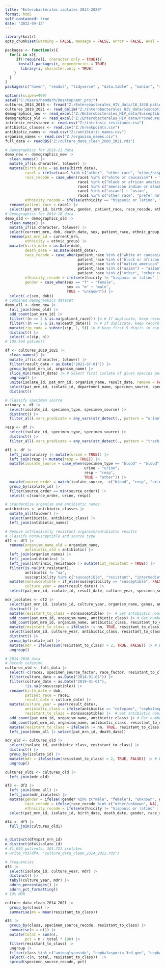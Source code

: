 ---
title: "Enterobacterales isolates 2014-2020"
format: html
self-contained: true
date: "2022-09-13"
---

```{r setup, include=FALSE}
library(knitr)
opts_chunk$set(warning = FALSE, message = FALSE, error = FALSE, eval = TRUE, tidy = TRUE, cache = FALSE)
```

```{r libraries}
packages <- function(x){
  for(i in x){
     if(!require(i, character.only = TRUE)){
      install.packages(i, dependencies = TRUE)
       library(i, character.only = TRUE)
    }
  }
}
packages(c("haven", "readxl", "tidyverse" , "data.table" , "naniar", "rockchalk", "lubridate", "kableExtra", "DT", "formatR", "zoo", "binom", "plotly", "janitor", "sjlabelled", "Hmisc", "rms", "aod", "sandwich", "lmtest", "tableone", "broom", "investr"))
```

```{r}
options(scipen=999)
setwd("C:/Users/henderh/Desktop/amr_proj")
cultures_2014_2018 <- fread("Z:/Enterobacterales_HIV_data/18_3438 patient location corrected.csv")
cultures_2019_2021 <- read_delim("Z:/Enterobacterales_HIV_data/Susceptibilities_HIVStatus_2019_2021/Cultures_and_Susceptibilities_June_2019_June_29_2021.csv", delim = "|", escape_double = FALSE, trim_ws = TRUE)
demographics_new <- read_excel("Z:/Enterobacterales_HIV_data/Susceptibilities_HIVStatus_2019_2021/Patients_Summary_Susceptibilties_HIV.xlsx")
demographics_old <- read_excel("Z:/Enterobacterales_HIV_data/Procedures_meds_up_to_2018/original_files/VAN_DUIN_IRB18-3438_PATIENT_DEMOGRAPHICS.xlsx")
intrinsic_resistance <- read.csv("Z:/intrinsic_resistance.csv")
antibiotic_classes <- read.csv("Z:/breakpoints.csv")
antibiotic_names <- read.csv("Z:/antibiotic_names.csv")
organism_names <- read.csv("Z:/organism_names.csv")
full_data <- readRDS("Z:/culture_data_clean_2000_2021.rds")
```

```{r}
# Demographics for 2019-21 data
demo_new <- demographics_new |>
  clean_names() |>
  mutate_if(is.character, tolower) |>
  mutate(birth_date = as.Date(birth_date),
         race1 = ifelse(race1 %in% c("other", "other race", "other/hispanic", "prefer not to answer", "unknown", "0"), race2, race1),
         race_recode = case_when(race1 %in% c("white or caucasian") ~ "white",
                                 race1 %in% c("black or african american") ~ "black",
                                 race1 %in% c("american indian or alaska native", "native american", "hawaiian / other pac", "native hawaiian or other pacific islander") ~ "native american or pacific islander",
                                 race1 %in% c("asian") ~ "asian",
                                 race1 %in% c("other race", "prefer not to answer", "unknown", NA) ~ "unknown"),
         ethnicity_recode = ifelse(ethnicity == "hispanic or latino", "hispanic", "non-hispanic")) |>
  rename(patient_race = race1) |>
  select(pat_mrn_id, birth_date, gender, patient_race, race_recode, ethnicity, ethnicity_recode, zip)
# Demographics for 2014-18 data
demo_old <- demographics_old |>
  clean_names() |>
  mutate_if(is.character, tolower) |>
  select(current_mrn, dob, death_date, sex, patient_race, ethnic_group, zip) |>
  rename(pat_mrn_id = current_mrn,
         ethnicity = ethnic_group) |>
  mutate(birth_date = as.Date(dob),
         death_date = as.Date(death_date),
         race_recode = case_when(patient_race %in% c("white or caucasian", "caucasian") ~ "white",
                                 patient_race %in% c("black or african american", "african american") ~ "black",
                                 patient_race %in% c("native american", "american indian or alaska native", "hawaiian / other pac", "native hawaiian or other pacific islander") ~ "native american or pacific islander",
                                 patient_race %in% c("asian") ~ "asian",
                                 patient_race %in% c("other", "other race", "other/hispanic", "patient refused", "unknown", NA) ~ "other/unknown"),
         ethnicity_recode = ifelse(ethnicity != "hispanic or latino" | is.na(ethnicity), "non-hispanic", "hispanic"),
         gender = case_when(sex == "f" ~ "female",
                            sex == "m" ~ "male",
                            TRUE ~ "unknown")) |>
  select(-c(sex, dob))
# Combined demographics dataset
demo_all <- demo_new |>
  full_join(demo_old) |>
  add_count(pat_mrn_id) |>
  filter(!(n == 2 & is.na(patient_race))) |> # If duplicate, keep record with race
  filter(!(n == 2 & is.na(death_date))) |> # If duplicate, keep record with death date
  mutate(zip_code = substr(zip, 1, 5)) |> # Keep first 5 digits in zip code
  distinct() |>
  select(-c(zip, n))
# 105,564 patients
```

```{r}
df <- cultures_2019_2021 |>
  clean_names() |>
  mutate_if(is.character, tolower) |>
  filter(result_date < as.Date("2021-07-01")) |>
  group_by(pat_mrn_id, organism_name) |>
  slice_min(result_date) |> # Select first isolate of given species per patient
  ungroup() |>
  unite(isolate_id, pat_mrn_id, organism_name, result_date, remove = FALSE) |> # Create unique isolate ID
  select(pat_mrn_id, isolate_id, department_name, specimen_source, specimen_type, organism_name, result_date, antibiotic, susceptibility) |>
  distinct()
```

```{r}
# Classify specimen source
urinary <- df |>
  select(isolate_id, specimen_type, specimen_source) |>
  distinct() |>
  filter_all(.vars_predicate = any_vars(str_detect(., pattern = "urine")))

resp <- df |>
  select(isolate_id, specimen_type, specimen_source) |>
  distinct() |>
  filter_all(.vars_predicate = any_vars(str_detect(., pattern = "trach|sput|resp|bronc|bal|lung")))

df1 <- df |>
  left_join(urinary |> mutate(urine = TRUE)) |>
  left_join(resp |> mutate(resp = TRUE)) |>
  mutate(isolate_source = case_when(specimen_type == "blood" ~ "blood",
                                    urine ~ "urine",
                                    resp ~ "resp",
                                    TRUE ~ "other")) |>
  mutate(source_order = match(isolate_source,  c("blood", "resp", "urine", "other"))) |> # Create hierarchy for specimen source
  group_by(isolate_id) |>
  filter(source_order == min(source_order)) |>
  select(-c(source_order, urine, resp))
```

```{r}
# Standardize organism and antibiotic names
antibiotics <- antibiotic_classes |>
  mutate_all(tolower) |>
  select(antibiotic, antibiotic_class) |>
  left_join(antibiotic_names)

# Remove intrinsically resistant organism/antibiotic results
# Classify nonsusceptible and source type
df2 <- df1 |>
  rename(organism_name_old = organism_name,
         antibiotic_old = antibiotic) |>
  left_join(organism_names) |>
  left_join(antibiotics) |>
  left_join(intrinsic_resistance |> mutate(int_resistant = TRUE)) |>
  filter(is.na(int_resistant), 
         antibiotic != "na",
         susceptibility %in% c("susceptible", "resistant", "intermediate")) |>
  mutate(nonsusceptible = if_else(susceptibility == "susceptible", FALSE, TRUE),
         culture_year = year(result_date)) |>
  select(pat_mrn_id, isolate_id, result_date, culture_year, specimen_source, specimen_type, isolate_source, organism_name, genus, antibiotic, antibiotic_class, susceptibility, nonsusceptible)
```

```{r}
mdr_isolates <- df2 |>
  select(pat_mrn_id, isolate_id, culture_year, organism_name, genus, antibiotic_class, nonsusceptible) |>
  distinct() |>
  mutate(resistant_to_class = nonsusceptible) |>  # Set antibiotic nonsusceptibility = class resistance
  add_count(pat_mrn_id, organism_name, antibiotic_class) |> # Get number of classes tested
  add_count(pat_mrn_id, organism_name, antibiotic_class, resistant_to_class) |> # Get number of results per class tested
  mutate(resistant_to_class = ifelse(n != nn, TRUE, resistant_to_class)) |> # Change to resistant to antibiotic class = FALSE to TRUE if discordant
  select(isolate_id, culture_year, antibiotic_class, resistant_to_class) |>
  distinct() |>
  group_by(isolate_id) |>
  mutate(mdr = ifelse(sum(resistant_to_class) > 2, TRUE, FALSE)) |> # Define MDR
  ungroup()
```

```{r}
# 2014-2018 data
# Recode cefepime
cultures_old <- full_data |>
  select(-c(race2, specimen_source_factor, race_factor, resistant_to_class, mdr)) |>
  filter(culture_date > as.Date("2014-01-01")) |>
  filter(culture_date < as.Date("2019-01-01"),
         !is.na(nonsusceptible)) |>
  rename(birth_date = dob,
         patient_race = race1,
         result_date = culture_date) |>
  mutate(culture_year = year(result_date),
         antibiotic_class = ifelse(antibiotic == "cefepime", "cephalosporin_4th_gen", class),
         resistant_to_class = nonsusceptible) |>  # Set antibiotic nonsusceptibility = class resistance
  add_count(pat_mrn_id, organism_name, antibiotic_class) |> # Get number of classes tested
  add_count(pat_mrn_id, organism_name, antibiotic_class, resistant_to_class) |> # Get number of results per class tested
  mutate(resistant_to_class = ifelse(n != nn, TRUE, resistant_to_class)) |> # Change to resistant to antibiotic class = FALSE to TRUE if discordant
  left_join(demo_all |> select(pat_mrn_id, death_date))

mdr_old <- cultures_old |>
  select(isolate_id, antibiotic_class, resistant_to_class) |>
  distinct() |>
  group_by(isolate_id) |>
  mutate(mdr = ifelse(sum(resistant_to_class) > 2, TRUE, FALSE)) |> # Define MDR
  ungroup()

cultures_old1 <- cultures_old |>
  left_join(mdr_old)
```

```{r}
df3 <- df2 |>
  left_join(demo_all) |>
  left_join(mdr_isolates) |>
  mutate(gender = ifelse(!gender %in% c("male", "female"), "unknown", gender),
         race_recode = ifelse(race_recode %in% c("other/unknown", NA), "unknown", race_recode),
         ethnicity_recode = ifelse(ethnicity != "hispanic or latino" | is.na(ethnicity), "non-hispanic", "hispanic")) |>
  select(pat_mrn_id, isolate_id, birth_date, death_date, gender, race_recode, patient_race, ethnicity, result_date, culture_year, specimen_source, specimen_type, isolate_source, organism_name, genus, antibiotic, antibiotic_class, susceptibility, nonsusceptible, resistant_to_class, mdr)

df4 <- df3 |>
  full_join(cultures_old1)


n_distinct(df4$pat_mrn_id)
n_distinct(df4$isolate_id)
# 81,093 patients, 101,721 isolates
# write_rds(df4, "culture_data_clean_2014_2021.rds")
```

```{r}
# Frequencies
df4 |>
  select(isolate_id, culture_year, mdr) |>
  distinct() |>
  tabyl(culture_year, mdr) |>
  adorn_percentages() |>
  adorn_pct_formatting()
# 19% MDR

culture_data_clean_2014_2021 |>
  group_by(class) |>
  summarise(mn = mean(resistant_to_class))

df4 |>
  group_by(class, specimen_source_recode, resistant_to_class) |>
  summarise(n = n()) |>
  mutate(total = sum(n),
         pct = n / total * 100) |>
  filter(resistant_to_class) |>
  ungroup |> 
  filter(class %in% c("aminoglycoside", "cephalosporin_3rd_gen", "cephalosporin_2nd_gen", "nitrofuran", "penicillins", "penicillins_bli", "polypeptide", "sulfonamide", "quinolone") & specimen_source_recode != "other") |> 
  select(-c(n, total, resistant_to_class))  |> 
  spread(specimen_source_recode, pct)
```









